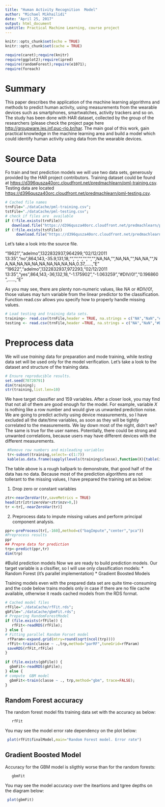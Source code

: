 ```yaml
---
title: "Human Activity Recognition  Model"
author: "Michael Mikhailidi"
date: "April 25, 2017"
output: html_document
subtitle: Practical Machine Learning, course project
---
```


```r
knitr::opts_chunk$set(echo = TRUE)
knitr::opts_chunk$set(cache = TRUE)

require(caret);require(knitr)
require(ggplot2);require(ipred)
require(randomForest);require(e1071);
require(foreach)

```

# Summary

This paper describes the application of the machine learning algorithms and methods to predict human activity, using measurements from the wearable devices such as smartphones, smartwatches, activity trackers and so on. 
The study has been done with HAR dataset, collected by the group of the researchers (please check the project page here [http://groupware.les.inf.puc-rio.br/har](http://groupware.les.inf.puc-rio.br/har).
The main goal of this work, gain practical knowledge in the machine learning area and build a model which could identify human activity using data from the wearable devices. 

# Source Data
Fo train and test prediction models we will use two data sets, generously provided by the HAR project contributors. 
Training dataset could be found at [https://d396qusza40orc.cloudfront.net/predmachlearn/pml-training.csv](https://d396qusza40orc.cloudfront.net/predmachlearn/pml-training.csv).
Testing data are located [https://d396qusza40orc.cloudfront.net/predmachlearn/pml-testing.csv](https://d396qusza40orc.cloudfront.net/predmachlearn/pml-testing.csv).

```r
# Cached file names
trnFile="./dataCache/pml-training.csv";
tstFile="./dataCache/pml-testing.csv";
# check if files are  available
if (!file.exists(trnFile)) 
   download.file("https://d396qusza40orc.cloudfront.net/predmachlearn/pml-training.csv",trnFile,method="auto");
if (!file.exists(tstFile)) 
     download.file("https://d396qusza40orc.cloudfront.net/predmachlearn/pml-testing.csv",tstFile,method="auto");
```
Let's take a look into the source file. 

"19621","adelmo",1322832937,964299,"02/12/2011 13:35","no",864,143,-35.9,131,18,"","","","","","",NA,NA,"",NA,NA,"",NA,NA,"",NA,NA,NA,NA,NA,NA,NA,NA,NA,NA,0.37,.....,"E"
"19622","adelmo",1322832937,972293,"02/12/2011 13:35","yes",864,143,-36,132,18,"-1.175902","-1.063259","#DIV/0!","0.196860",......,"E"

As you may see, there are plenty non-numeric values, like *NA* or *#DIV/0!*, those values may turn variable from the linear predictor to the classification. Function read.csv allows you specify how to properly handle missing values.
```r
# Load testing and training data sets.
training<- read.csv(trnFile,header = TRUE, na.strings = c("NA","NaN","#DIV/0!"));
testing <- read.csv(trnFile,header =TRUE, na.strings = c("NA","NaN","#DIV/0!"));
```
# Preprocess  data
We will use _training_ data for preparation and mode training, while  _testing_  data set will be used only for the model verification. Let's take a look to the dataset and structure of the training data. 
```r
# Ensure reproducible results.
set.seed(70720791)
dim(training);
str(training,list.len=10)
```
We have target classifier and 159 variables. After a closer look, you may find that not all of them are good enough for the model. For example, variable  *X* is nothing like a row number and would give us unwanted prediction noise. We are going to predict activity using device measurements, so I have excluded all the date/time variables, as soon as they will be tightly correlated to the measurements. We lay down most of the night, didn't we? The same is true for the user names. Potentially, there could be strong and unwanted correlations,  because users may have different devices with the different measurements. 

```r
 #Remove row numbers and misleading variables
 tr<-subset(training,select=-c(1:7))
 kable(as.data.frame(sapply(levels(training$classe),function(X){table(is.na(training[training$classe == X,]))})))
```

The table above is a rough ballpark to demonstrate, that good half of the data has no data. Because most of the prediction algorithms are not tollerant to the missing values, I have prepared the training set  as below:

1. Drop zero or constant variables   
```r
ztr<-nearZeroVar(tr,saveMetrics = TRUE)
head(ztr[ztr$zeroVar+ztr$nzv>0,])
tr <-tr[,-nearZeroVar(tr)]
``` 

2. Preprocess data to impute missing values and perform principal component analysis.
```r
ppr<-preProcess(tr[,-160],method=c("bagImpute","center","pca"))
#Preprocess results
ppr
## Prepre data for prediction
trp<-predict(ppr,tr)
dim(trp)
```

#Build prediction models
Now we are ready to build prediction models. Our target variable is a clssifier, so I will use only classification models: 
* Random Forest (it's parallel implementation)
* Gradient Boosted Models

Training models even with the prepared data set are quite time-consuming and the code below trains models only in case if there are no file cache available, otherwise it reads cached models from the RDS format. 

```r
# Cached model files
rfFile="./dataCache/rfFit.rds";
gbFile="./dataCache/gbmFit.rds";
# Preparing RandomForestModel 
if (file.exists(rfFile)) {
   rfFit<-readRDS(rfFile);
} else {
# Fitting parallel Random Forset model
 rfParam<-expand.grid(mtry=round(sqrt(ncol(trp))))
 rfFit<-train(classe ~ .,trp,method="parRF",tuneGrid=rfParam) 
 saveRDS(rfFit,rfFile)
}
  
if (file.exists(gbFile)) {
  gbmFit<-readRDS(gbFile);
} else {
# compute  GBM model
  gbmFit<-train(classe ~ ., trp,method="gbm", trace=FALSE);
}
```

## Random Forest accuracy
The random forest model fits training data set with the accuracy as below:
```r
   rfFit
```

You may see the model error rate dependency on the plot below:
```r
 plot(rfFit$finalModel,main="Random Forest model. Error rate")
```

## Gradient Boosted Model
Accuracy for the GBM model is sligthly worse than for the random forests:
```r
   gbmFit
```
You may see the model accuracy over the iteartions and tgree depths   on the diagram below:
```r
 plot(gbmFit)
```
